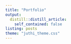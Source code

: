 ```yaml
---
title: "Portfolio"
output:
  distill::distill_article:
    self_contained: false
listing: posts
theme: "juthi_theme.css"
---
```

